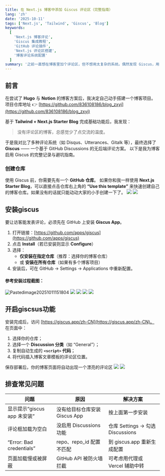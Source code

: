 ```yaml
---
title: 在 Next.js 博客中添加 Giscus 评论区（完整指南）
lang: 'zh'
date: '2025-10-11'
tags: ['Next.js', 'Tailwind', 'Giscus', 'Blog']
keywords:
  [
    'Next.js 博客评论',
    'Giscus 集成教程',
    'GitHub 评论插件',
    'Next.js 评论区搭建',
    '博客评论系统配置'
  ]
summary: '之前一直想在博客里加个评论区，但不想用太复杂的系统。偶然发现 Giscus，用 GitHub 账户就能评论，而且外观和集成都很方便。这篇文章分享了我给博客添加 Giscus 评论功能的完整过程'
---
```


## 前言

在尝试了 **Hugo** 与 **Notion** 的博客方案后，我决定自己动手搭建一个博客项目。  
项目仓库地址 👉 [https://github.com/836108186/blog_zxyj](https://github.com/836108186/blog_zxyj)

基于 **Tailwind + Next.js Starter Blog** 完成基础功能后，我发现：

> 没有评论区的博客，总感觉少了点交流的温度。

于是我对比了多种评论系统（如 Disqus、Utterances、Gitalk 等），最终选择了 **Giscus** —— 一个基于 GitHub Discussions 的无后端评论方案。
以下是我为博客启用 Giscus 的完整记录与避坑指南。

### 创建仓库

使用 Giscus 前，你需要先有一个 **GitHub 仓库**。
如果你和我一样使用 **Next.js Starter Blog**，可以直接点击仓库右上角的 **“Use this template”** 来快速创建自己的博客仓库。如果没有的话就只能动动大家的小手创建一下了。
![](/blog/how-to-enable-comments-in-your-blog/20251011151839.png)
![](/blog/how-to-enable-comments-in-your-blog/20251011151804.png)

## 安装giscus

要让访客能发表评论，必须先在 GitHub 上安装 **Giscus App**。

1. 打开链接：[https://github.com/apps/giscus](https://github.com/apps/giscus)
2. 点击 **Install**（若已安装则显示 **Configure**）
3. 选择：
   - **仅安装在指定仓库**（推荐：选择你的博客仓库）
   - 或 **安装在所有仓库**（如果有多个博客项目）
4. 安装后，可在 GitHub → Settings → Applications 中重新配置。

#### 参考安装过程截图：

![Pastedimage20251011151804](/blog/how-to-enable-comments-in-your-blog/20251011151839.png)
![](/blog/how-to-enable-comments-in-your-blog/20251011152642.png)
![](/blog/how-to-enable-comments-in-your-blog/20251011152631.png)
![](/blog/how-to-enable-comments-in-your-blog/20251011152856.png)
![](/blog/how-to-enable-comments-in-your-blog/20251011152938.png)

## 开启giscsus功能

安装完成后，访问 [https://giscus.app/zh-CN](https://giscus.app/zh-CN)。
在页面中：

1. 选择你的仓库；
2. 选择一个 **Discussion 分类**（如 “General”）；
3. 复制自动生成的 **`<script>` 代码**；
4. 将代码插入博客文章模板的评论区位置。

保存部署后，你的博客页面将自动出现一个漂亮的评论区
![](/blog/how-to-enable-comments-in-your-blog/20251011153346.png)
![](/blog/how-to-enable-comments-in-your-blog/20251011152439.png)

## 排查常见问题

| 问题                        | 原因                          | 解决方案                         |
| --------------------------- | ----------------------------- | -------------------------------- |
| 显示提示“giscus app 未安装” | 没有给目标仓库安装 Giscus App | 按上面第一步安装                 |
| 评论框加载为空白            | 没启用 Discussions 功能       | 仓库 Settings → 勾选 Discussions |
| “Error: Bad credentials”    | repo、repo_id 配置不匹配      | 到 giscus.app 重新生成配置       |
| 页面加载慢或被屏蔽          | GitHub API 被防火墙拦截       | 可考虑用代理或 Vercel 辅助中转   |
